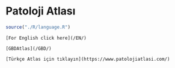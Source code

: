 # Patoloji Atlası {#patoloji-atlasi .unnumbered}

```r
source("./R/language.R")
```


```asis

[For English click here](/EN/)

[GBDAtlas](/GBD/)

```


```asis

[Türkçe Atlas için tıklayın](https://www.patolojiatlasi.com/)

```


